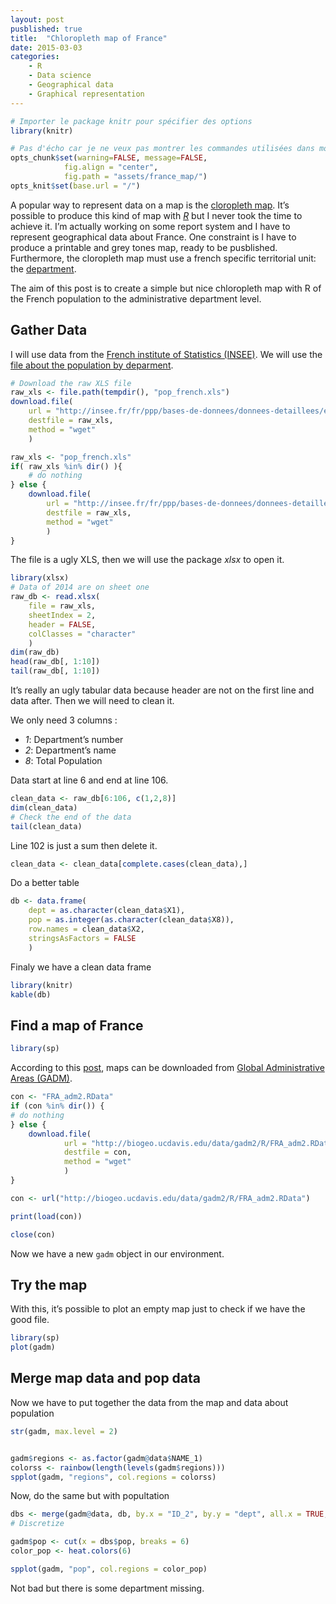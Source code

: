 ```yaml
---
layout: post
pusblished: true
title:  "Chloropleth map of France"
date: 2015-03-03 
categories: 
    - R 
    - Data science
    - Geographical data
    - Graphical representation 
---
```


```r

# Importer le package knitr pour spécifier des options
library(knitr)

# Pas d'écho car je ne veux pas montrer les commandes utilisées dans mon rapport.
opts_chunk$set(warning=FALSE, message=FALSE,
            fig.align = "center",
            fig.path = "assets/france_map/")
opts_knit$set(base.url = "/")
```

A popular way to represent data on a map is the [cloropleth map](http://en.wikipedia.org/wiki/Choropleth_map). It's possible to produce this kind of map with [_R_](http://www.r-project.org/) but I never took the time to achieve it. I'm actually working on some report system and I have to represent geographical data about France. One constraint is I have to produce a printable and grey tones map, ready to be pusblished. Furthermore, the cloropleth map must use a french specific territorial unit: the [department](http://en.wikipedia.org/wiki/Department_%28country_subdivision%29).

The aim of this post is to create a simple but nice chloropleth map with R of the French population to the administrative department level.

## Gather Data

I will use data from the [French institute of Statistics (INSEE)](http://insee.fr). We will use the [file about the population by deparment](http://insee.fr/fr/ppp/bases-de-donnees/donnees-detaillees/estim-pop/estim-pop-dep-sexe-gca-1975-2014.xls). 

```r
# Download the raw XLS file
raw_xls <- file.path(tempdir(), "pop_french.xls")
download.file(
    url = "http://insee.fr/fr/ppp/bases-de-donnees/donnees-detaillees/estim-pop/estim-pop-dep-sexe-gca-1975-2014.xls", 
    destfile = raw_xls, 
    method = "wget"
    )
```

```r
raw_xls <- "pop_french.xls"
if( raw_xls %in% dir() ){
    # do nothing
} else {
    download.file(
        url = "http://insee.fr/fr/ppp/bases-de-donnees/donnees-detaillees/estim-pop/estim-pop-dep-sexe-gca-1975-2014.xls", 
        destfile = raw_xls, 
        method = "wget"
        )
}
```

The file is a ugly XLS, then we will use the package _xlsx_ to open it.

```r
library(xlsx)
# Data of 2014 are on sheet one
raw_db <- read.xlsx(
    file = raw_xls, 
    sheetIndex = 2, 
    header = FALSE, 
    colClasses = "character"
    )
dim(raw_db)
head(raw_db[, 1:10])
tail(raw_db[, 1:10])
```

It's really an ugly tabular data because header are not on the first line and data after. Then we will need to clean it.

We only need 3 columns :

- _1_: Department's number
- _2_: Department's name
- _8_: Total Population

Data start at line 6 and end at line 106.

```r
clean_data <- raw_db[6:106, c(1,2,8)]
dim(clean_data)
# Check the end of the data
tail(clean_data)
```

Line 102 is just a sum then delete it.

```r
clean_data <- clean_data[complete.cases(clean_data),]
```

Do a better table

```r
db <- data.frame(
    dept = as.character(clean_data$X1),
    pop = as.integer(as.character(clean_data$X8)),
    row.names = clean_data$X2,
    stringsAsFactors = FALSE
    )
```

Finaly we have a clean data frame

```r
library(knitr)
kable(db)
```

## Find a map of France

```r
library(sp)
```

According to this [post](http://web.stanford.edu/~cengel/cgi-bin/anthrospace/download-global-administrative-areas-as-rdata-files), maps can be downloaded from [Global Administrative Areas (GADM)](http://gadm.org).

```r
con <- "FRA_adm2.RData"
if (con %in% dir()) {
# do nothing
} else {
    download.file(
            url = "http://biogeo.ucdavis.edu/data/gadm2/R/FRA_adm2.RData", 
            destfile = con, 
            method = "wget"
            )
}
```

```r
con <- url("http://biogeo.ucdavis.edu/data/gadm2/R/FRA_adm2.RData")
```
```r
print(load(con))
```

```r
close(con)
```

Now we have a new `gadm` object in our environment.

## Try the map

With this, it's possible to plot an empty map just to check if we have the good file.

```r
library(sp)
plot(gadm)
```

## Merge map data and pop data

Now we have to put together the data from the map and data about population

```r
str(gadm, max.level = 2)
```

```r

```

```r
gadm$regions <- as.factor(gadm@data$NAME_1)
colorss <- rainbow(length(levels(gadm$regions)))
spplot(gadm, "regions", col.regions = colorss)
```

Now, do the same but with popultation

```r
dbs <- merge(gadm@data, db, by.x = "ID_2", by.y = "dept", all.x = TRUE, all.y = FALSE)
# Discretize

gadm$pop <- cut(x = dbs$pop, breaks = 6)
color_pop <- heat.colors(6)

spplot(gadm, "pop", col.regions = color_pop)
```

Not bad but there is some department missing.


